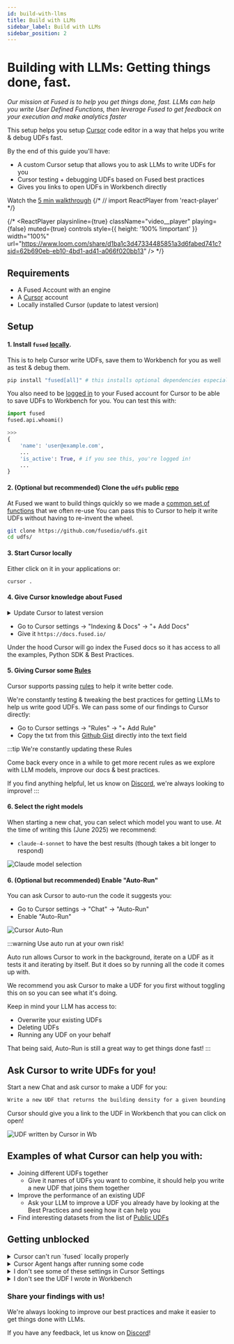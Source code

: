 ```yaml
---
id: build-with-llms
title: Build with LLMs
sidebar_label: Build with LLMs
sidebar_position: 2
---
```


# Building with LLMs: Getting things done, fast.

_Our mission at Fused is to help you get things done, fast. LLMs can help you write User Defined Functions, then leverage Fused to get feedback on your execution and make analytics faster_

This setup helps you setup [Cursor](https://www.cursor.com/) code editor in a way that helps you write & debug UDFs fast.

By the end of this guide you'll have:
- A custom Cursor setup that allows you to ask LLMs to write UDFs for you
- Cursor testing + debugging UDFs based on Fused best practices
- Gives you links to open UDFs in Workbench directly

Watch the [5 min walkthrough](https://www.loom.com/share/d1ba1c3d47334485851a3d6fabed741c?sid=e103c993-95d1-46ca-b1a4-681083fbebb7)
{/* // import ReactPlayer from 'react-player' */}

{/* <ReactPlayer
    playsinline={true}
    className="video__player"
    playing={false}
    muted={true}
    controls
    style={{ height: '100% !important' }}
    width="100%"
    url="https://www.loom.com/share/d1ba1c3d47334485851a3d6fabed741c?sid=62b690eb-eb10-4bd1-ad41-a066f020bb13"
/> */}

## Requirements

- A Fused Account with an engine
- A [Cursor](https://www.cursor.com/) account
- Locally installed Cursor (update to latest version)


## Setup

#### 1. Install `fused` [locally](/python-sdk/#install). 

This is to help Cursor write UDFs, save them to Workbench for you as well as test & debug them. 

```python
pip install "fused[all]" # this installs optional dependencies especially helpful for geospatial operations
```

You also need to be [logged in](/python-sdk/#install) to your Fused account for Cursor to be able to save UDFs to Workbench for you. You can test this with:

```python
import fused
fused.api.whoami()

>>>
{
    'name': 'user@example.com',
    ...
    'is_active': True, # if you see this, you're logged in!
    ...
}
```

#### 2. (Optional but recommended) Clone the `udfs` public [repo](https://github.com/fusedio/udfs)

At Fused we want to build things quickly so we made a [common set of functions](https://github.com/fusedio/udfs/blob/main/public/common/utils.py) that we often re-use
You can pass this to Cursor to help it write UDFs without having to re-invent the wheel.

```bash
git clone https://github.com/fusedio/udfs.git
cd udfs/
```

#### 3. Start Cursor locally

Either click on it in your applications or:

```bash
cursor .
```

#### 4. Give Cursor knowledge about Fused

<details>
<summary>Update Cursor to latest version</summary>

Cursor & all AI tools are evolving so quickly we recommend you update Cursor to the latest version. 
Some of the exact layouts might change by the time you read this.

On Mac you can update Cursor by clicking the top left application and selecting "Check for Updates"

![Update Cursor](/img/user-guide/best-practices/build-with-llms/Cursor_check_for_updates.png)

</details>


- Go to Cursor settings -> "Indexing & Docs" -> "+ Add Docs"
- Give it `https://docs.fused.io/`

Under the hood Cursor will go index the Fused docs so it has access to all the examples, Python SDK & Best Practices.

#### 5. Giving Cursor some [Rules](https://docs.cursor.com/context/rules)

Cursor supports passing [rules](https://docs.cursor.com/context/rules) to help it write better code.

We're constantly testing & tweaking the best practices for getting LLMs to help us write good UDFs. We can pass some of our findings to Cursor directly:
- Go to Cursor settings -> "Rules" -> "+ Add Rule"
- Copy the txt from this [Github Gist](https://gist.github.com/MaxLenormand/6c72f27192c8a81d51bdf2e8d964ab5f) directly into the text field

:::tip We're constantly updating these Rules

Come back every once in a while to get more recent rules as we explore with LLM models, improve our docs & best practices.

If you find anything helpful, let us know on [Discord](https://discord.com/invite/BxS5wMzdRk), we're always looking to improve!
:::

#### 6. Select the right models

When starting a new chat, you can select which model you want to use. At the time of writing this (June 2025) we recommend:

- `claude-4-sonnet` to have the best results (though takes a bit longer to respond)

![Claude model selection](/img/user-guide/best-practices/build-with-llms/Cursor_select_model.png)

#### 6. (Optional but recommended) Enable "Auto-Run"

You can ask Cursor to auto-run the code it suggests you:
- Go to Cursor settings -> "Chat" -> "Auto-Run"
- Enable "Auto-Run"

![Cursor Auto-Run](/img/user-guide/best-practices/build-with-llms/Cursor_auto_run_toggle.png)

:::warning Use auto run at your own risk!

Auto run allows Cursor to work in the background, iterate on a UDF as it tests it and iterating by itself. But it does so by running all the code it comes up with. 

We recommend you ask Cursor to make a UDF for you first without toggling this on so you can see what it's doing.

Keep in mind your LLM has access to:
- Overwrite your existing UDFs
- Deleting UDFs
- Running any UDF on your behalf

That being said, Auto-Run is still a great way to get things done fast!
:::

## Ask Cursor to write UDFs for you!

Start a new Chat and ask cursor to make a UDF for you:

```md
Write a new UDF that returns the building density for a given bounding box.
```

Cursor should give you a link to the UDF in Workbench that you can click on open!

![UDF written by Cursor in Wb](/img/user-guide/best-practices/build-with-llms/UDF_written_by_Cursor.png)

## Examples of what Cursor can help you with:

- Joining different UDFs together
    - Give it names of UDFs you want to combine, it should help you write a new UDF that joins them together
- Improve the performance of an existing UDF
    - Ask your LLM to improve a UDF you already have by looking at the Best Practices and seeing how it can help you
- Find interesting datasets from the list of [Public UDFs](https://www.fused.io/workbench/catalog?tab=public)


## Getting unblocked

<details>
<summary>Cursor can't run `fused` locally properly</summary>

If you get errors when trying to run fused commands in Cursor, it's likely because Cursor is not using the right Python environment. Here are a few things to try:

1. Make sure you have the right Python environment activated. You can do this by:
   - Opening the command palette (Cmd/Ctrl + Shift + P)
   - Searching for "Python: Select Interpreter"
   - Selecting the environment where you installed fused

2. If that doesn't work pass what you need to activate the correct environment to Fused as rule:
- Go to Cursor settings -> "Rules" -> "+ Add Rule"
- Give it instructions, for example:

```md
Always run:
`source /Users/user/miniforge3/etc/profile.d/conda.sh` and then `conda activate fused` to use the latest fused packages
```

3. Try restarting Cursor after activating the right environment

You might need to tinker a bit to make sure you've got the proper environment activated. If nothing else, ask Cursor to help you!

</details>

<details>
<summary>Cursor Agent hangs after running some code</summary>

This seems to be a bug if you have `zsh` and `powerlevel10k`. 

At time of writing this isn't fully solved but forums [recommend editing](https://forum.cursor.com/t/cursor-agent-mode-when-running-terminal-commands-often-hangs-up-the-terminal-requiring-a-click-to-pop-it-out-in-order-to-continue-commands/59969/44) your `.zshrc` file to remove the `powerlevel10k` plugin.

</details>

<details>

<summary>I don't see some of these settings in Cursor Settings</summary>

Cursor & AI tools are evolving so quickly we recommend you update Cursor to the latest version as some of the exact layouts keep changing.

On Mac you can update Cursor by clicking the top left application and selecting "Check for Updates"

![Update Cursor](/img/user-guide/best-practices/build-with-llms/Cursor_check_for_updates.png)

</details>

<details>
<summary>I don't see the UDF I wrote in Workbench</summary>

You might not be logged into your Fused Account. Try:

```python
import fused
fused.api.whoami()

>>>
{
    'name': 'user@example.com',
    ...
    'is_active': True, # if you see this, you're logged in!
    ...
}
```

Cursor might also have not been able to save the UDF to Workbench. Sometimes just ask it again! It can also give you the name of the UDF it wrote, which you can then find in your Saved UDFs in Workbench.

</details>

### Share your findings with us!

We're always looking to improve our best practices and make it easier to get things done with LLMs. 

If you have any feedback, let us know on [Discord](https://discord.com/invite/BxS5wMzdRk)!